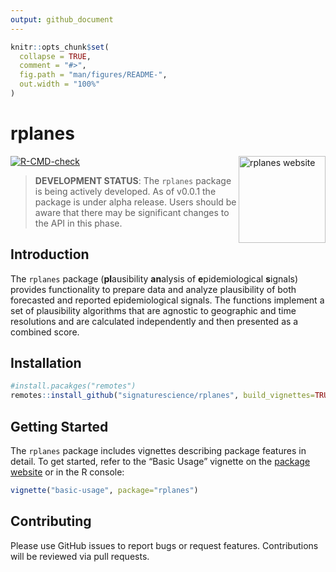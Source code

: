 ```yaml
---
output: github_document
---
```


<!-- README.md is generated from README.Rmd. Please edit that file -->

```r
knitr::opts_chunk$set(
  collapse = TRUE,
  comment = "#>",
  fig.path = "man/figures/README-",
  out.width = "100%"
)
```

# rplanes

<a href="https://signaturescience.github.io/rplanes/"><img src="man/figures/logo.png" align="right" height="139" alt="rplanes website" /></a>

<!-- badges: start -->
[![R-CMD-check](https://github.com/signaturescience/rplanes/actions/workflows/R-CMD-check.yaml/badge.svg)](https://github.com/signaturescience/rplanes/actions/workflows/R-CMD-check.yaml)
<!-- badges: end -->

> **DEVELOPMENT STATUS**: The `rplanes` package is being actively developed. As of v0.0.1 the package is under alpha release. Users should be aware that there may be significant changes to the API in this phase.

## Introduction

The `rplanes` package (**pl**ausibility **an**alysis of **e**pidemiological **s**ignals) provides functionality to prepare data and analyze plausibility of both forecasted and reported epidemiological signals. The functions implement a set of plausibility algorithms that are agnostic to geographic and time resolutions and are calculated independently and then presented as a combined score. 


## Installation

``` r
#install.pacakges("remotes")
remotes::install_github("signaturescience/rplanes", build_vignettes=TRUE)
```

## Getting Started

The `rplanes` package includes vignettes describing package features in detail. To get started, refer to the "Basic Usage" vignette on the [package website](https://signaturescience.github.io/rplanes/articles/basic-usage.html) or in the R console:

```r
vignette("basic-usage", package="rplanes")
```

## Contributing

Please use GitHub issues to report bugs or request features. Contributions will be reviewed via pull requests.
